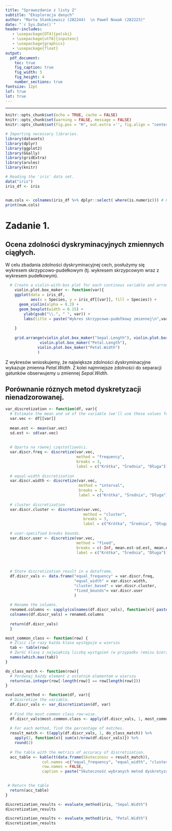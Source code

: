```yaml
---
title: "Sprawozdanie z listy 2"
subtitle: "Eksploracja danych"
author: "Marta Stankiewicz (282244)  \n Paweł Nowak (282223)"
date: "`r Sys.Date()`"
header-includes:
   - \usepackage[OT4]{polski}
   - \usepackage[utf8]{inputenc}
   - \usepackage{graphicx}
   - \usepackage{float}
output: 
  pdf_document:
    toc: true
    fig_caption: true
    fig_width: 5 
    fig_height: 4 
    number_sections: true
fontsize: 12pt 
lof: true
lot: true
---
```



---
```r
knitr::opts_chunk$set(echo = TRUE, cache = FALSE)
knitr::opts_chunk$set(warning = FALSE, message = FALSE) 
knitr::opts_chunk$set(fig.pos = "H", out.extra ='', fig.align = "center")

```

```r
# Importing necessary libraries.
library(datasets)
library(dplyr)
library(ggplot2)
library(GGally)
library(gridExtra)
library(arules)
library(knitr)
```



```r
# Reading the 'iris' data set.
data("iris") 
iris_df <- iris


num.cols <- colnames(iris_df %>% dplyr::select( where(is.numeric))) # Find the numerical variables.
print(num.cols)
```


# Zadanie 1.
## Ocena zdolności dyskryminacyjnych zmiennych ciągłych.

W celu zbadania zdolności dyskryminacyjnej cech, posłużymy się wykresem skrzypcowo-pudełkowym (tj. wykresem skrzypcowym wraz z wykresem pudełkowym). 

```r
  # Create a violin-with-box plot for each continous variable and arrange them in a figure.
    violin.plot.box_maker <- function(var){
    ggplot(data = iris_df, 
           aes(x = Species, y = iris_df[[var]], fill = Species)) +
      geom_violin(alpha = 0.2) +
      geom_boxplot(width = 0.15) +
        ylab(gsub("\\.", " ", var)) + 
        labs(title = paste("Wykres skrzypcowo-pudełkowy zmiennej\n",var))
    
    }
    
    grid.arrange(violin.plot.box_maker("Sepal.Length"), violin.plot.box_maker("Sepal.Width"),
               violin.plot.box_maker("Petal.Length"),
              violin.plot.box_maker("Petal.Width")
              )

```

Z wykresów \ref{fig:violin boxplots} wnioskujemy, że największe zdolności dyskryminacyjne wykazuje zmienna *Petal.Width*. Z kolei najmniejsze zdolności do separacji gatunków obserwujemy u zmiennej *Sepal.Width*.
\newpage

## Porównanie róznych metod dyskretyzacji nienadzorowanej.
```r
var_discretization <- function(df, var){
  # Estimate the mean and sd of the variable (we'll use these values for fixed-type discretization)
  var.vec <- df[[var]]
  
  mean.est <- mean(var.vec)
  sd.est <- sd(var.vec)
  
  
  # Oparta na równej częstotliwości.
  var.discr.freq <- discretize(var.vec, 
                               method = "frequency", 
                               breaks = 3,
                               label = c("Krótka", "Średnia", "Długa"))
  
  # equal-width discretization
  var.discr.width <- discretize(var.vec, 
                                method = "interval", 
                                breaks = 3,
                                label = c("Krótka", "Średnia", "Długa"))
  
  # cluster discretization
  var.discr.cluster <- discretize(var.vec, 
                                  method = "cluster", 
                                  breaks = 3,
                                  label = c("Krótka", "Średnia", "Długa"))
  
  # user-specified breaks bounds.
  var.discr.user <- discretize(var.vec,
                               method = "fixed",
                               breaks = c(-Inf, mean.est-sd.est, mean.est+sd.est, Inf),
                               label = c("Krótka", "Średnia", "Długa"))

  
  
  # Store discretization result in a dataframe.
  df.discr_vals <- data.frame("equal_frequency" = var.discr.freq,
                              "equal_width" = var.discr.width,
                              "cluster_based" = var.discr.cluster,
                              "fixed_bounds"= var.discr.user
                              )
  
  # Rename the columns.
  renamed.columns <- sapply(colnames(df.discr_vals), function(x){ paste(var, " ", x) })
  colnames(df.discr_vals) = renamed.columns
  
  return(df.discr_vals)
  }

```

```r
most_common_class <- function(row) {
  # Zlicz ile razy każda klasa występuje w wierszu
  tab <- table(row)
  # Zwróć klasę z największą liczbą wystąpień (w przypadku remisu bierze pierwszą)
  names(which.max(tab))
}

do_class_match <- function(row){
  # Porównaj każdy element z ostatnim elementem w wierszu
  return(as.integer(row[-length(row)] == row[length(row)]))
}

evaluate_method <- function(df, var){
  # Discretize the variable.
  df.discr_vals <- var_discretization(df, var)
  
  # Find the most common class row-wise.
  df.discr_vals$most.common.class <- apply(df.discr_vals, 1, most_common_class)
    
  # For each method, find the percentage of matches.
  result_match <- t(apply(df.discr_vals, 1, do_class_match)) %>% 
    apply(2, function(x){ sum(x)/nrow(df.discr_vals)}) %>%
    round(2)
  
  # The table with the metrics of accuracy of discretization.
  acc_table <- kable(t(data.frame(Skutecznosc = result_match)), 
                col.names =c("equal_frequency", "equal_width", "cluster_based", "fixed-bounds"), 
                row.names = FALSE, 
                caption = paste("Skuteczność wybranych metod dyskretyzacji dla zmiennej", var))
  

 # Return the table
  return(acc_table)
}


```

```r
discretization_results <- evaluate_method(iris, "Sepal.Width")
discretization_results
```

```r
discretization_results <- evaluate_method(iris, "Petal.Width")
discretization_results
```
